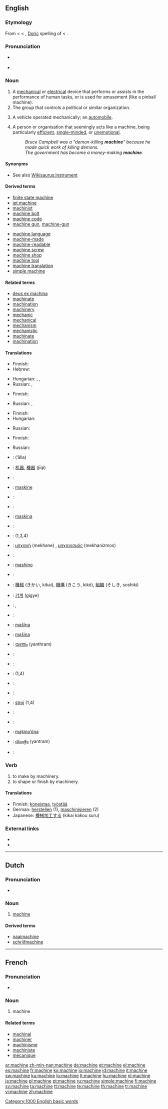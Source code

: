 ==English==
{{wikipedia}}

===Etymology===
From {{etyl|frm|en}} {{term|machine|lang=frm}} < {{etyl|la|en}} {{term|machina|lang=la||a machine, engine, contrivance, device, stratagem, trick}} < {{etyl|grc|en}} {{term|μαχανά|tr=makhana|lang=grc|sc=polytonic}}, [[w:Doric Greek|Doric]] spelling of {{term|μηχανή|tr=mēkhanē|lang=grc|sc=polytonic||a machine, engine, contrivance, device}} < {{term|μῆχος|tr=mēkhos|sc=polytonic||means}}.

===Pronunciation===
* {{a|US}} {{IPA|/məˈʃiːn/}} {{SAMPA|/m@"Si:n/}}
* {{audio|en-us-machine.ogg|Audio (US)}}

===Noun===
{{en-noun}}

# A [[mechanical]] or [[electrical]] device that performs or assists in the performance of human tasks, or is used for amusement (like a pinball machine).
# The group that controls a political or similar organization.
# {{archaic}} A vehicle operated mechanically; an [[automobile]].
# {{figurative}} A person or organisation that seemingly acts like a machine, being particularly [[efficient]], [[single-minded]], or [[unemotional]].
#: ''Bruce Campbell was a "demon-killing '''machine'''" because he made quick work of killing demons.''
#: ''The government has become a money-making '''machine'''.''

====Synonyms====
* See also [[Wikisaurus:instrument]]

====Derived terms====
{{rel-top|Derived terms}}
* [[finite state machine]]
* [[jet machine]]
* [[machinist]] <!-- Really from noun? -->
* [[machine bolt]]
* [[machine code]]
* [[machine gun]], [[machine-gun]]
{{rel-mid}}
* [[machine language]]
* [[machine-made]]
* [[machine-readable]]
* [[machine screw]]
* [[machine shop]]
* [[machine tool]]
* [[machine translation]]
* [[simple machine]]
{{rel-bottom}}

====Related terms====
* [[deus ex machina]]
* [[machinate]]
* [[machination]]
* [[machinery]]
* [[mechanic]]
* [[mechanical]]
* [[mechanism]]
* [[mechanistic]]
* [[machinate]]
* [[machination]]

====Translations====
{{trans-top|mechanical or electrical device}}
* Finnish: {{t+|fi|kone}}
* Hebrew: {{t-|he|מכונה|f|tr=m'khoná|sc=Hebr}}
{{trans-mid}}
* Hungarian: {{t+|hu|gép}}, {{t+|hu|szerkezet}}, {{t-|hu|masina}}
* Russian: {{t+|ru|машина|f|tr=mašína|sc=Cyrl}}, {{t|ru|механизм|m|tr=m'exanízm|sc=Cyrl}}
{{trans-bottom}}

{{trans-top|group that controls an organization}}
* Finnish: {{t-|fi|koneisto}}
{{trans-mid}}
* Russian: {{t+|ru|машина|f|tr=mašína|sc=Cyrl}}, {{t+|ru|аппарат|m|tr=apparát|sc=Cyrl}}
{{trans-bottom}}

{{trans-top|archaic: vehicle, automobile}}
* Finnish: {{t-|fi|automobiili}}
* Hungarian: {{t-|hu|masina}}
{{trans-mid}}
* Russian: {{t+|ru|машина|f|tr=mašína|sc=Cyrl}}
{{trans-bottom}}

{{trans-top|a person who is very proficient}}
* Finnish: {{t+|fi|kone}}
{{trans-mid}}
* Russian: {{t+|ru|машина|f|tr=mašína|sc=Cyrl}}
{{trans-bottom}}

{{checktrans-top|machine}}
* {{ttbc|Arabic}}: {{Arab|[[آلة]]}} (’ālla) {{f}}
* {{ttbc|Chinese}}: [[机器]], [[機器]] (jīqì)
* {{ttbc|Czech}}: {{t+|cs|stroj|m}}
* {{ttbc|Danish}}: [[maskine]] {{c}}
* {{ttbc|Dutch}}: {{t+|nl|machine|f}}
* {{ttbc|Esperanto}}: {{t-|eo|maŝino|xs=Esperanto}}
* {{ttbc|Faroese}}: [[maskina]] {{f}}
* {{ttbc|French}}: {{t+|fr|machine|f}}
* {{ttbc|German}}: {{t+|de|Maschine|f}} (1,3,4)
* {{ttbc|Greek}}: [[μηχανή]] (mekhane) {{f}}, [[μηχανισμός]] (mekhanizmos) {{m}}
* {{ttbc|Icelandic}}: {{t+|is|vél}}
* {{ttbc|Ido}}: [[mashino]]
* {{ttbc|Italian}}: {{t+|it|macchina|f}}
* {{ttbc|Japanese}}: [[機械]] (きかい, kikai), [[機構]] (きこう, kikō), [[組織]] (そしき, soshiki)
{{checktrans-mid}}
* {{ttbc|Korean}}: [[기계]] (gigye)
* {{ttbc|Kurdish}}: {{t|ku|makîne}} {{f}}, {{ku-Arab|[[مه‌کینه‌]]}}
* {{ttbc|Latin}}: {{t-|la|machina|f}}
* {{ttbc|Latvian}}: [[mašīna]] {{f}}
* {{ttbc|Lower Sorbian}}: [[mašina]] {{f}}
* {{ttbc|Malayalam}}: [[യന്ത്രം]] (yanthram)
* {{ttbc|Norwegian}}: {{t+|no|maskin|m}}
* {{ttbc|Polish}}: {{t+|pl|maszyna|f}}
* {{ttbc|Portuguese}}: {{t+|pt|máquina|f}} (1,4)
* {{ttbc|Serbian}}: {{t-|sr|stroj|m}}
* {{ttbc|Slovak}}: {{t+|sk|stroj|m}}
* {{ttbc|Slovene}}: [[stroj]] {{m}} (1,4)
* {{ttbc|Spanish}}: {{t+|es|máquina|f}}
* {{ttbc|Swedish}}: {{t+|sv|maskin|c}}
* {{ttbc|Taos}}: [[mąkìno’óna]]
* {{ttbc|Telugu}}:  [[యంత్రం]] (yantram)
* {{ttbc|Yiddish}}: {{t-|yi|מאַשין|f|tr=mashin|sc=Hebr|xs=Yiddish}}
{{checktrans-bottom}}

===Verb===
{{en-verb|[[machines]]|[[machining]]|[[machined]]}}

# to make by machinery.
# to shape or finish by machinery.

====Translations====
* Finnish: [[koneistaa]], [[työstää]]
* German: [[herstellen]] (1), [[maschinisieren]] (2)
* Japanese: [[機械加工]]する (kikai kakou suru)

===External links===
* {{R:Webster 1913}}
* {{R:Century 1911}}

[[Category:1000 English basic words]]

----

==Dutch==
{{wikipedia|lang=nl}}

===Pronunciation===
* {{audio|Nl-machine.ogg|Audio}}

===Noun===
{{nl-noun|g=f|pl=machines|dim1=machientje|dim2=machinetje}}

# [[#English|machine]]

====Derived terms====
* [[naaimachine]]
* [[schrijfmachine]]

----

==French==

===Pronunciation===
* {{audio|Fr-machine.ogg|audio}}

===Noun===
{{fr-noun|f}}

# machine

====Related terms====
* [[machinal]]
* [[machiner]]
* [[machinisme]]
* [[machiniste]]
* [[mécanique]]

[[ar:machine]]
[[zh-min-nan:machine]]
[[de:machine]]
[[et:machine]]
[[el:machine]]
[[es:machine]]
[[fr:machine]]
[[ko:machine]]
[[io:machine]]
[[id:machine]]
[[it:machine]]
[[sw:machine]]
[[ku:machine]]
[[lo:machine]]
[[lt:machine]]
[[hu:machine]]
[[nl:machine]]
[[ja:machine]]
[[pl:machine]]
[[pt:machine]]
[[ru:machine]]
[[simple:machine]]
[[fi:machine]]
[[sv:machine]]
[[ta:machine]]
[[tt:machine]]
[[te:machine]]
[[th:machine]]
[[tr:machine]]
[[vi:machine]]
[[zh:machine]]